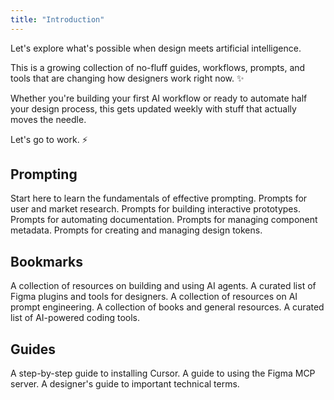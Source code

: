 ```yaml
---
title: "Introduction"
---
```


Let's explore what's possible when design meets artificial intelligence.

This is a growing collection of no-fluff guides, workflows, prompts, and tools that are changing how designers work right now. ✨

Whether you're building your first AI workflow or ready to automate half your design process, this gets updated weekly with stuff that actually moves the needle.

Let's go to work. ⚡️

## Prompting

<CardGroup cols={2}>
  <Card title="Basics" icon="stars" href="/prompting/basics">
    Start here to learn the fundamentals of effective prompting.
  </Card>
  <Card title="Research" icon="link" href="/prompting/research">
    Prompts for user and market research.
  </Card>
  <Card title="Prototyping" icon="sparkles" href="/prompting/prototyping">
    Prompts for building interactive prototypes.
  </Card>
  <Card title="Documentation" icon="book-open-cover" href="/prompting/documentation">
    Prompts for automating documentation.
  </Card>
  <Card title="Component Metadata" icon="binary" href="/prompting/component-metadata">
    Prompts for managing component metadata.
  </Card>
  <Card title="Design tokens" icon="palette" href="/prompting/design-tokens">
    Prompts for creating and managing design tokens.
  </Card>
</CardGroup>

## Bookmarks

<CardGroup cols={2}>
  <Card title="Agents" icon="robot" href="/bookmarks/agents">
    A collection of resources on building and using AI agents.
  </Card>
  <Card title="Figma" icon="figma" href="/bookmarks/figma">
    A curated list of Figma plugins and tools for designers.
  </Card>
  <Card title="Prompting" icon="terminal" href="/bookmarks/prompting">
    A collection of resources on AI prompt engineering.
  </Card>
  <Card title="Resources" icon="book-open-cover" href="/bookmarks/resources">
    A collection of books and general resources.
  </Card>
  <Card title="Tools" icon="wrench" href="/bookmarks/tools">
    A curated list of AI-powered coding tools.
  </Card>
</CardGroup>

## Guides

<CardGroup cols={2}>
  <Card title="Install Cursor" icon="download" href="/guides/install-cursor">
    A step-by-step guide to installing Cursor.
  </Card>
  <Card title="Figma MCP" icon="figma" href="/guides/figmamcp">
    A guide to using the Figma MCP server.
  </Card>
  <Card title="Key Terms" icon="key" href="/guides/key-terms">
    A designer's guide to important technical terms.
  </Card>
</CardGroup>